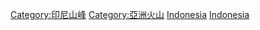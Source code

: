 {{Commonscat|Volcanoes of Indonesia}}

[[Category:印尼山峰|Category:印尼山峰]]
[[Category:亞洲火山|Category:亞洲火山]]
[[Category:各国火山|Indonesia]]
[[Category:太平洋火山|Indonesia]]